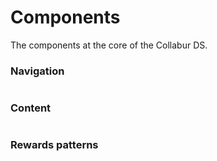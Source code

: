 
<Layout currentPath={pagePath(props.location)}>
<SEO title="Collabur DS | Product | Elements" />
<NavAnchorProvider>
<div class="docs">
  <NavAnchor hash="navigation" pathname={props.location.pathname}></NavAnchor>

  # Components

  <div class="docs-subtitle">
    The components at the core of the Collabur DS.
  </div>

  ### Navigation

  <div class="columns p-sm-0 is-variable is-multiline is-2" style={{maxWidth: '', margin: 'auto'}}>
    <cds-card-grid
      {...{
        icon: "fal fa-ellipsis-h",
        class: "column is-one-third-fullhd is-half-tablet is-one-third-desktop is-full-mobile",
        'card-title': 'Breadcrumb',
        link: "../../product/?path=/docs/tokens-colour--tokens",
        'card-description': 'A simple breadcrumb component to improve your navigation.'
      }}
    ></cds-card-grid>
    <cds-card-grid
      {...{
        icon: "fal fa-chevron-down",
        class: "column is-one-third-fullhd is-half-tablet is-one-third-desktop is-full-mobile",
        'card-title': 'Dropdown',
        link: "../../product/?path=/docs/tokens-spacing--tokens",
        'card-description': 'An interactive dropdown menu for discoverable content.'
      }}
    ></cds-card-grid>
    <cds-card-grid
      {...{
        icon: "fal fa-bars",
        class: "column is-one-third-fullhd is-half-tablet is-one-third-desktop is-full-mobile",
        'card-title': 'Menu',
        link: "../../product/?path=/docs/tokens-spacing--tokens",
        'card-description': 'A simple menu, for any type of vertical navigation.'
      }}
    ></cds-card-grid>
    <cds-card-grid
      {...{
        icon: "fal fa-minus",
        class: "column is-one-third-fullhd is-half-tablet is-one-third-desktop is-full-mobile",
        'card-title': 'Navbar',
        link: "../../product/?path=/docs/tokens-spacing--tokens",
        'card-description': 'A versatile responsive horizontal navbar.'
      }}
    ></cds-card-grid>
    <cds-card-grid
      {...{
        icon: "fal fa-arrow-alt-square-right",
        class: "column is-one-third-fullhd is-half-tablet is-one-third-desktop is-full-mobile",
        'card-title': 'Pagination',
        link: "../../product/?path=/docs/tokens-spacing--tokens",
        'card-description': 'A responsive, usable, and flexible pagination.'
      }}
    ></cds-card-grid>
    <cds-card-grid
      {...{
        icon: "fal fa-list-alt",
        class: "column is-one-third-fullhd is-half-tablet is-one-third-desktop is-full-mobile",
        'card-title': 'Panel',
        link: "../../product/?path=/docs/tokens-spacing--tokens",
        'card-description': 'A composable panel, for compact controls.'
      }}
    ></cds-card-grid>
    <cds-card-grid
      {...{
        icon: "fal fa-folder",
        class: "column is-one-third-fullhd is-half-tablet is-one-third-desktop is-full-mobile",
        'card-title': 'Tabs',
        link: "../../product/?path=/docs/tokens-spacing--tokens",
        'card-description': 'Responsive horizontal navigation tabs, with different styles.'
      }}
    ></cds-card-grid>
    <cds-card-grid
      {...{
        icon: "fal fa-mobile",
        class: "column is-one-third-fullhd is-half-tablet is-one-third-desktop is-full-mobile",
        'card-title': 'Tabbar',
        link: "../../product/?path=/docs/tokens-spacing--tokens",
        'card-description': 'A mobile tabbar, utilising the tabs component.'
      }}
    ></cds-card-grid>
    <cds-card-grid
      {...{
        icon: "fal fa-minus",
        class: "column is-one-third-fullhd is-half-tablet is-one-third-desktop is-full-mobile",
        'card-title': 'Header',
        link: "../../product/?path=/docs/tokens-colour--tokens",
        'card-description': 'A responsive header for Rewards apps and websites.'
      }}
    ></cds-card-grid>
    <cds-card-grid
      {...{
        icon: "fal fa-minus",
        class: "column is-one-third-fullhd is-half-tablet is-one-third-desktop is-full-mobile",
        'card-title': 'Mobile Navbar',
        link: "../../product/?path=/docs/tokens-colour--tokens",
        'card-description': 'A versatile title / heading for mobile applications.'
      }}
    ></cds-card-grid>
    <cds-card-grid
      {...{
        icon: "fal fa-minus",
        class: "column is-one-third-fullhd is-half-tablet is-one-third-desktop is-full-mobile",
        'card-title': 'Footer',
        link: "../../product/?path=/docs/tokens-colour--tokens",
        'card-description': 'A responsive footer for Rewards apps and websites.'
      }}
    ></cds-card-grid>
    <cds-card-grid
      {...{
        icon: "fal fa-stream",
        class: "column is-one-third-fullhd is-half-tablet is-one-third-desktop is-full-mobile",
        'card-title': 'Sidebar',
        link: "../../product/?path=/docs/tokens-colour--tokens",
        'card-description': 'A simple breadcrumb component to improve your navigation.'
      }}
    ></cds-card-grid>
    <cds-card-grid
      {...{
        icon: "fal fa-window-restore",
        class: "column is-one-third-fullhd is-half-tablet is-one-third-desktop is-full-mobile",
        'card-title': 'Pull to refresh',
        link: "../../product/?path=/docs/tokens-spacing--tokens",
        'card-description': 'A simple list view for a member`s activity statement.'
      }}
    ></cds-card-grid>
  </div>

  <NavAnchor hash="content" pathname={props.location.pathname}></NavAnchor>

  ### Content

  <div class="columns p-sm-0 is-variable is-multiline is-2" style={{maxWidth: '', margin: 'auto'}}>
    <cds-card-grid
      {...{
        icon: "fal fa-id-card",
        class: "column is-one-third-fullhd is-half-tablet is-one-third-desktop is-full-mobile",
        'card-title': 'Card',
        link: "../../product/?path=/docs/tokens-typography--tokens",
        'card-description': 'An all-around flexible and composable component.'
      }}
    ></cds-card-grid>
    <cds-card-grid
      {...{
        icon: "fal fa-square",
        class: "column is-one-third-fullhd is-half-tablet is-one-third-desktop is-full-mobile",
        'card-title': 'Tile',
        link: "../../product/?path=/docs/tokens-typography--tokens",
        'card-description': 'A small square for visually striking call to actions.'
      }}
    ></cds-card-grid>
    <cds-card-grid
      {...{
        icon: "fal fa-comment-alt-lines",
        class: "column is-one-third-fullhd is-half-tablet is-one-third-desktop is-full-mobile",
        'card-title': 'Message',
        link: "../../product/?path=/docs/tokens-spacing--tokens",
        'card-description': 'Colored message blocks, to emphasize part of your page.'
      }}
    ></cds-card-grid>
    <cds-card-grid
      {...{
        icon: "fal fa-window-restore",
        class: "column is-one-third-fullhd is-half-tablet is-one-third-desktop is-full-mobile",
        'card-title': 'Modal',
        link: "../../product/?path=/docs/tokens-spacing--tokens",
        'card-description': 'A classic modal overlay, in which you can include any content.'
      }}
    ></cds-card-grid>
    <cds-card-grid
      {...{
        icon: "fal fa-tablet-android",
        class: "column is-one-third-fullhd is-half-tablet is-one-third-desktop is-full-mobile",
        'card-title': 'Hero',
        link: "../../product/?path=/docs/tokens-spacing--tokens",
        'card-description': 'A classic, flexible hero section for all sorts of prominent content.'
      }}
    ></cds-card-grid>
    <cds-card-grid
      {...{
        icon: "fal fa-ellipsis-h-alt",
        class: "column is-one-third-fullhd is-half-tablet is-one-third-desktop is-full-mobile",
        'card-title': 'Carousel',
        link: "../../product/?path=/docs/tokens-spacing--tokens",
        'card-description': 'A versatile carousel for cards, images(galleries), and more.'
      }}
    ></cds-card-grid>
    <cds-card-grid
      {...{
        icon: "fal fa-presentation",
        class: "column is-one-third-fullhd is-half-tablet is-one-third-desktop is-full-mobile",
        'card-title': 'Slider',
        link: "../../product/?path=/docs/tokens-spacing--tokens",
        'card-description': 'A flexible hero content slider, with pagination, and navigation.'
      }}
    ></cds-card-grid>
    <cds-card-grid
      {...{
        icon: "fal fa-layer-group",
        class: "column is-one-third-fullhd is-half-tablet is-one-third-desktop is-full-mobile",
        'card-title': 'Parallax',
        link: "../../product/?path=/docs/tokens-spacing--tokens",
        'card-description': 'A simple list view for a member`s activity statement.'
      }}
    ></cds-card-grid>
    <cds-card-grid
      {...{
        icon: "fal fa-tasks-alt",
        class: "column is-one-third-fullhd is-half-tablet is-one-third-desktop is-full-mobile",
        'card-title': 'Skeleton loader',
        link: "../../product/?path=/docs/tokens-spacing--tokens",
        'card-description': 'A simple list view for a member`s activity statement.'
      }}
    ></cds-card-grid>
  </div>

  ### Rewards patterns
  <NavAnchor hash="patterns" pathname={props.location.pathname}></NavAnchor>

  <div class="columns p-sm-0 is-variable is-multiline is-2" style={{maxWidth: '', margin: 'auto'}}>
    <cds-card-grid
      {...{
        icon: "fal fa-badge-dollar",
        class: "column is-one-third-fullhd is-half-tablet is-one-third-desktop is-full-mobile",
        'card-title': 'Specials',
        link: "../../product/?path=/docs/tokens-typography--tokens",
        'card-description': 'An all-around flexible and composable component.'
      }}
    ></cds-card-grid>
    <cds-card-grid
      {...{
        icon: "icon-rds icon-cds-offers",
        class: "column is-one-third-fullhd is-half-tablet is-one-third-desktop is-full-mobile",
        'card-title': 'Offers',
        link: "../../product/?path=/docs/tokens-spacing--tokens",
        'card-description': 'Colored message blocks, to emphasize part of your page.'
      }}
    ></cds-card-grid>
    <cds-card-grid
      {...{
        icon: "icon-rds icon-cds-check-account-",
        class: "column is-one-third-fullhd is-half-tablet is-one-third-desktop is-full-mobile",
        'card-title': 'Balance',
        link: "../../product/?path=/docs/tokens-spacing--tokens",
        'card-description': 'Show member points, redemption options, and fuel vouchers.'
      }}
    ></cds-card-grid>
    <cds-card-grid
      {...{
        icon: "fal fa-window-restore",
        class: "column is-one-third-fullhd is-half-tablet is-one-third-desktop is-full-mobile",
        'card-title': 'Member perks',
        link: "../../product/?path=/docs/tokens-spacing--tokens",
        'card-description': 'A variant of the offers card, for always-on member perks.'
      }}
    ></cds-card-grid>
    <cds-card-grid
      {...{
        icon: "fal fa-window-restore",
        class: "column is-one-third-fullhd is-half-tablet is-one-third-desktop is-full-mobile",
        'card-title': 'Fuel vouchers',
        link: "../../product/?path=/docs/tokens-spacing--tokens",
        'card-description': 'The Woolworths Rewards fuel discount voucher.'
      }}
    ></cds-card-grid>
    <cds-card-grid
      {...{
        icon: "fal fa-window-restore",
        class: "column is-one-third-fullhd is-half-tablet is-one-third-desktop is-full-mobile",
        'card-title': 'Partner Card',
        link: "../../product/?path=/docs/tokens-spacing--tokens",
        'card-description': 'A simple card to list partners, used in discover / store locator views.'
      }}
    ></cds-card-grid>
    <cds-card-grid
      {...{
        icon: "fal fa-window-restore",
        class: "column is-one-third-fullhd is-half-tablet is-one-third-desktop is-full-mobile",
        'card-title': 'Partner detail view',
        link: "../../product/?path=/docs/tokens-spacing--tokens",
        'card-description': 'A component to showcase the details of a partner location.'
      }}
    ></cds-card-grid>
    <cds-card-grid
      {...{
        icon: "fal fa-window-restore",
        class: "column is-one-third-fullhd is-half-tablet is-one-third-desktop is-full-mobile",
        'card-title': 'Activity list',
        link: "../../product/?path=/docs/tokens-spacing--tokens",
        'card-description': 'A simple list view for a member`s activity statement.'
      }}
    ></cds-card-grid>
    <cds-card-grid
      {...{
        icon: "fal fa-window-restore",
        class: "column is-one-third-fullhd is-half-tablet is-one-third-desktop is-full-mobile",
        'card-title': 'Multiweek',
        link: "../../product/?path=/docs/tokens-spacing--tokens",
        'card-description': 'A simple list view for a member`s activity statement.'
      }}
    ></cds-card-grid>
    <cds-card-grid
      {...{
        icon: "fal fa-window-restore",
        class: "column is-one-third-fullhd is-half-tablet is-one-third-desktop is-full-mobile",
        'card-title': 'Linked Card',
        link: "../../product/?path=/docs/tokens-spacing--tokens",
        'card-description': 'A simple list view for a member`s activity statement.'
      }}
    ></cds-card-grid>
    <cds-card-grid
      {...{
        icon: "fal fa-window-restore",
        class: "column is-one-third-fullhd is-half-tablet is-one-third-desktop is-full-mobile",
        'card-title': 'Map list',
        link: "../../product/?path=/docs/tokens-spacing--tokens",
        'card-description': 'A simple list view for a member`s activity statement.'
      }}
    ></cds-card-grid>
    <cds-card-grid
      {...{
        icon: "fal fa-window-restore",
        class: "column is-one-third-fullhd is-half-tablet is-one-third-desktop is-full-mobile",
        'card-title': 'Redemption options',
        link: "../../product/?path=/docs/tokens-spacing--tokens",
        'card-description': 'A simple list view for a member`s activity statement.'
      }}
    ></cds-card-grid>
    <cds-card-grid
      {...{
        icon: "fal fa-window-restore",
        class: "column is-one-third-fullhd is-half-tablet is-one-third-desktop is-full-mobile",
        'card-title': 'Rewards Card',
        link: "../../product/?path=/docs/tokens-spacing--tokens",
        'card-description': 'A simple list view for a member`s activity statement.'
      }}
    ></cds-card-grid>
  </div>

</div>
</NavAnchorProvider>
</Layout>
